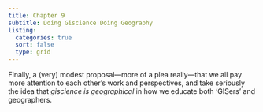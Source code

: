 ```yaml
---
title: Chapter 9
subtitle: Doing Giscience Doing Geography
listing:
  categories: true
  sort: false
  type: grid
---
```


Finally, a (very) modest proposal&mdash;more of a plea really&mdash;that we all pay more attention to each other's work and perspectives, and take seriously the idea that _giscience is geographical_ in how we educate both 'GISers' and geographers.